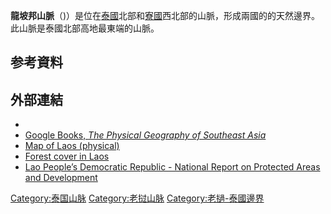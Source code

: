 {{Geobox|Range
| name=龍坡邦山脈
| image=Luang Prabang Range-Southeast asia.jpg
| image_caption=龍坡邦山脈（紅圈處）
| country=泰國|country1=寮國
| region=
| parent=
| border=
| geology=
| period=
| orogeny=
| length= | length_orientation=
| width=   | width_orientation=
| highest=Phu Soi Dao
| highest_elevation=2120
| highest_lat_d=|highest_lat_m=|highest_lat_s=|highest_lat_NS=N
| highest_long_d=|highest_long_m=|highest_long_s=|highest_long_EW=E
| map= | map_caption=
}}

'''龍坡邦山脈'''（{{lang-th|ทิวเขาหลวงพระบาง}})）是位在[[泰國|泰國]]北部和[[寮國|寮國]]西北部的山脈，形成兩國的的天然邊界。此山脈是泰國北部高地最東端的山脈。

==参考資料==
{{Translation/Ref|lang=en|article=Luang Prabang Range|oldid=}}

==外部連結==
{{commonscat|Luang Prabang Range}}
*{{WWF ecoregion|id=im0121|name=Luang Prabang montane rain forests}}
*[https://books.google.com/books?id=p42GnZ5nLHYC&printsec=frontcover&source=gbs_ge_summary_r&cad=0#v=onepage&q&f=false Google Books, ''The Physical Geography of Southeast Asia'']
*[https://web.archive.org/web/20141111145433/http://en.18dao.net/images/3/3a/Map-Laos.jpg Map of Laos (physical)]
*[http://www.odi.org.uk/work/projects/98-99-tropical-forestry/WCMC/lao.gif Forest cover in Laos]
*[http://www.mekong-protected-areas.org/lao_pdr/docs/lao_pdr_nr.pdf Lao People’s Democratic Republic - National Report on Protected Areas and Development]

{{Mountain ranges of Thailand}}
{{coord|18|35|16|N|98|29|13|E|type:mountain|format=dms|display=inline,title}}

[[Category:泰国山脉|Category:泰国山脉]]
[[Category:老挝山脉|Category:老挝山脉]]
[[Category:老撾-泰國邊界|Category:老撾-泰國邊界]]